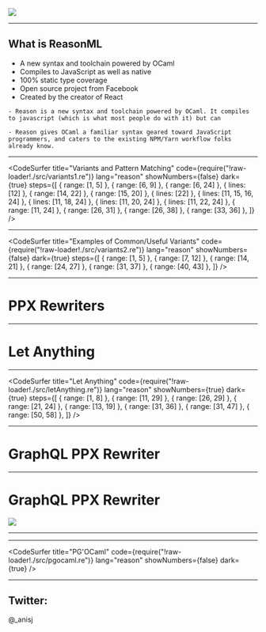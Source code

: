 

<Head>
  <title>ReasonML</title>
</Head>

<img src="https://reasonml.github.io/img/reason.svg" />

---

## What is ReasonML

<ul>
  <Appear>
    <li>A new syntax and toolchain powered by OCaml</li>
    <li>Compiles to JavaScript as well as native</li>
    <li>100% static type coverage</li>
    <li>Open source project from Facebook</li>
    <li>Created by the creator of React</li>
  </Appear>
</ul>

```notes
- Reason is a new syntax and toolchain powered by OCaml. It compiles to javascript (which is what most people do with it) but can

- Reason gives OCaml a familiar syntax geared toward JavaScript programmers, and caters to the existing NPM/Yarn workflow folks already know.

```

---

<CodeSurfer
  title="Variants and Pattern Matching"
  code={require("!raw-loader!./src/variants1.re")}
  lang="reason"
  showNumbers={false}
  dark={true}
  steps={[
    { range: [1, 5] },
    { range: [6, 9] },
    { range: [6, 24] },
    { lines: [12] },
    { range: [14, 22] },
    { range: [15, 20] },
    { lines: [22] },
    { lines: [11, 15, 16, 24] },
    { lines: [11, 18, 24] },
    { lines: [11, 20, 24] },
    { lines: [11, 22, 24] },
    { range: [11, 24] },
    { range: [26, 31] },
    { range: [26, 38] },
    { range: [33, 36] },
  ]}
/>

---

<CodeSurfer
  title="Examples of Common/Useful Variants"
  code={require("!raw-loader!./src/variants2.re")}
  lang="reason"
  showNumbers={false}
  dark={true}
  steps={[
    { range: [1, 5] },
    { range: [7, 12] },
    { range: [14, 21] },
    { range: [24, 27] },
    { range: [31, 37] },
    { range: [40, 43] },
  ]}
/>

---

# PPX Rewriters


---

# Let Anything

---

<CodeSurfer
  title="Let Anything"
  code={require("!raw-loader!./src/letAnything.re")}
  lang="reason"
  showNumbers={true}
  dark={true}
  steps={[
    { range: [1, 8] },
    { range: [11, 29] },
    { range: [26, 29] },
    { range: [21, 24] },
    { range: [13, 19] },
    { range: [31, 36] },
    { range: [31, 47] },
    { range: [50, 58] },
  ]}
/>

---

# GraphQL PPX Rewriter

---

# GraphQL PPX Rewriter

<img src="https://github.com/mhallin/graphql_ppx/raw/master/doc/misspelled_field.gif" />

---

--- 


<CodeSurfer
  title="PG'OCaml"
  code={require("!raw-loader!./src/pgocaml.re")}
  lang="reason"
  showNumbers={false}
  dark={true}
/>

---

## Twitter:
@_anisj